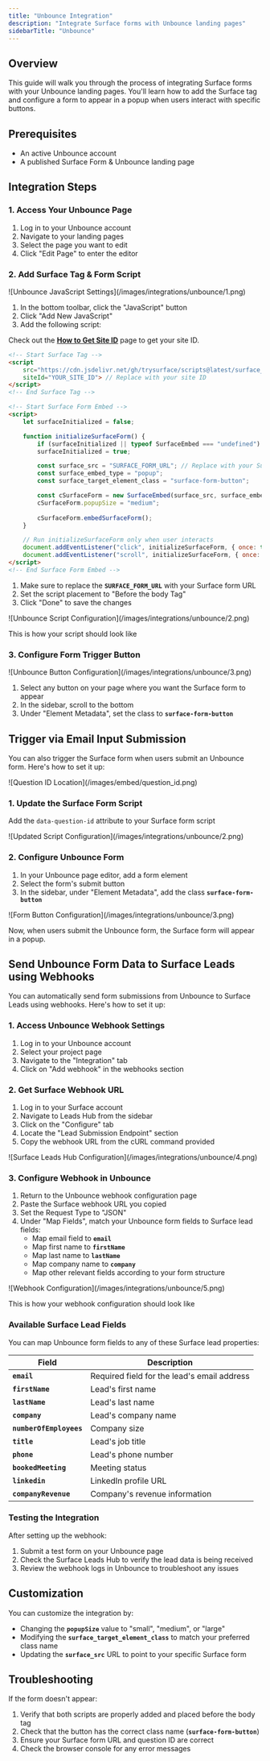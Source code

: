 ```yaml
---
title: "Unbounce Integration"
description: "Integrate Surface forms with Unbounce landing pages"
sidebarTitle: "Unbounce"
---
```


## Overview

This guide will walk you through the process of integrating Surface forms with your Unbounce landing pages. You'll learn how to add the Surface tag and configure a form to appear in a popup when users interact with specific buttons.

## Prerequisites

- An active Unbounce account
- A published Surface Form & Unbounce landing page

## Integration Steps

### 1. Access Your Unbounce Page

1. Log in to your Unbounce account
2. Navigate to your landing pages
3. Select the page you want to edit
4. Click "Edit Page" to enter the editor

### 2. Add Surface Tag & Form Script

<Frame>
![Unbounce JavaScript Settings](/images/integrations/unbounce/1.png)
</Frame>

1. In the bottom toolbar, click the "JavaScript" button
2. Click "Add New JavaScript"
3. Add the following script:

Check out the [**How to Get Site ID**](https://docs.withsurface.com/surface-tag/how-to-get-site-id) page to get your site ID.

```html
<!-- Start Surface Tag -->
<script 
    src="https://cdn.jsdelivr.net/gh/trysurface/scripts@latest/surface_tag.min.js"
    siteId="YOUR_SITE_ID"> // Replace with your site ID
</script>
<!-- End Surface Tag -->

<!-- Start Surface Form Embed -->
<script>
    let surfaceInitialized = false;

    function initializeSurfaceForm() {
        if (surfaceInitialized || typeof SurfaceEmbed === "undefined") return;
        surfaceInitialized = true;

        const surface_src = "SURFACE_FORM_URL"; // Replace with your Surface form URL
        const surface_embed_type = "popup";
        const surface_target_element_class = "surface-form-button";

        const cSurfaceForm = new SurfaceEmbed(surface_src, surface_embed_type, surface_target_element_class);
        cSurfaceForm.popupSize = "medium";
      
      	cSurfaceForm.embedSurfaceForm();
    }

    // Run initializeSurfaceForm only when user interacts
    document.addEventListener("click", initializeSurfaceForm, { once: true });
    document.addEventListener("scroll", initializeSurfaceForm, { once: true });
</script>
<!-- End Surface Form Embed -->
```

1. Make sure to replace the **`SURFACE_FORM_URL`** with your Surface form URL
2. Set the script placement to "Before the body Tag"
3. Click "Done" to save the changes

<Frame>
![Unbounce Script Configuration](/images/integrations/unbounce/2.png)
</Frame>

This is how your script should look like

### 3. Configure Form Trigger Button

<Frame>
![Unbounce Button Configuration](/images/integrations/unbounce/3.png)
</Frame>

1. Select any button on your page where you want the Surface form to appear
2. In the sidebar, scroll to the bottom
3. Under "Element Metadata", set the class to **`surface-form-button`**

## Trigger via Email Input Submission

You can also trigger the Surface form when users submit an Unbounce form. Here's how to set it up:

<Accordion title="Click to see where to find the question ID in the Surface Form Builder">
<Frame>
![Question ID Location](/images/embed/question_id.png)
</Frame>
</Accordion>

### 1. Update the Surface Form Script

Add the `data-question-id` attribute to your Surface form script

<Frame>
![Updated Script Configuration](/images/integrations/unbounce/2.png)
</Frame>

### 2. Configure Unbounce Form

1. In your Unbounce page editor, add a form element
2. Select the form's submit button
3. In the sidebar, under "Element Metadata", add the class **`surface-form-button`**

<Frame>
![Form Button Configuration](/images/integrations/unbounce/3.png)
</Frame>

Now, when users submit the Unbounce form, the Surface form will appear in a popup.

## Send Unbounce Form Data to Surface Leads using Webhooks

You can automatically send form submissions from Unbounce to Surface Leads using webhooks. Here's how to set it up:

### 1. Access Unbounce Webhook Settings

1. Log in to your Unbounce account
2. Select your project page
3. Navigate to the "Integration" tab
4. Click on "Add webhook" in the webhooks section

### 2. Get Surface Webhook URL

1. Log in to your Surface account
2. Navigate to Leads Hub from the sidebar
3. Click on the "Configure" tab
4. Locate the "Lead Submission Endpoint" section
5. Copy the webhook URL from the cURL command provided

<Frame>
![Surface Leads Hub Configuration](/images/integrations/unbounce/4.png)
</Frame>

### 3. Configure Webhook in Unbounce

1. Return to the Unbounce webhook configuration page
2. Paste the Surface webhook URL you copied
3. Set the Request Type to "JSON"
4. Under "Map Fields", match your Unbounce form fields to Surface lead fields:
    - Map email field to **`email`**
    - Map first name to **`firstName`**
    - Map last name to **`lastName`**
    - Map company name to **`company`**
    - Map other relevant fields according to your form structure

<Frame>
![Webhook Configuration](/images/integrations/unbounce/5.png)
</Frame>

This is how your webhook configuration should look like

### Available Surface Lead Fields

You can map Unbounce form fields to any of these Surface lead properties:

| **Field** | **Description** |
| --- | --- |
| **`email`** | Required field for the lead's email address |
| **`firstName`** | Lead's first name |
| **`lastName`** | Lead's last name |
| **`company`** | Lead's company name |
| **`numberOfEmployees`** | Company size |
| **`title`** | Lead's job title |
| **`phone`** | Lead's phone number |
| **`bookedMeeting`** | Meeting status |
| **`linkedin`** | LinkedIn profile URL |
| **`companyRevenue`** | Company's revenue information |

### Testing the Integration

After setting up the webhook:

1. Submit a test form on your Unbounce page
2. Check the Surface Leads Hub to verify the lead data is being received
3. Review the webhook logs in Unbounce to troubleshoot any issues

## Customization

You can customize the integration by:

- Changing the **`popupSize`** value to "small", "medium", or "large"
- Modifying the **`surface_target_element_class`** to match your preferred class name
- Updating the **`surface_src`** URL to point to your specific Surface form

## Troubleshooting

If the form doesn't appear:

1. Verify that both scripts are properly added and placed before the body tag
2. Check that the button has the correct class name (**`surface-form-button`**)
3. Ensure your Surface form URL and question ID are correct
4. Check the browser console for any error messages
